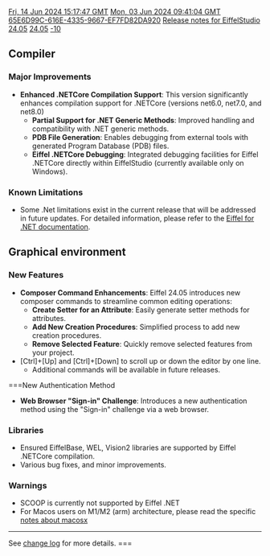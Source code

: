 [[Property:modification_date|Fri, 14 Jun 2024 15:17:47 GMT]]
[[Property:publication_date|Mon, 03 Jun 2024 09:41:04 GMT]]
[[Property:uuid|65E6D99C-616E-4335-9667-EF7FD82DA920]]
[[Property:title|Release notes for EiffelStudio 24.05]]
[[Property:link_title|24.05]]
[[Property:weight|-10]]

==Compiler==
===Major Improvements===

* '''Enhanced .NETCore Compilation Support''': This version significantly enhances compilation support for .NETCore (versions net6.0, net7.0, and net8.0)
**  '''Partial Support for .NET Generic Methods''': Improved handling and compatibility with .NET generic methods.
**  '''PDB File Generation''': Enables debugging from external tools with generated Program Database (PDB) files.
** '''Eiffel .NETCore Debugging''': Integrated debugging facilities for Eiffel .NETCore directly within EiffelStudio (currently available only on Windows).

===Known Limitations===
* Some .Net limitations exist in the current release that will be addressed in future updates. For detailed information, please refer to the  [https://www.eiffel.org/doc/version/23.09/uuid/fe8a6a7d-4590-0db2-d59a-307082b18ecc Eiffel for .NET documentation].

==Graphical environment==
===New Features===
*  '''Composer Command Enhancements''': Eiffel 24.05 introduces new composer commands to streamline common editing operations:
** '''Create Setter for an Attribute''': Easily generate setter methods for attributes.
** '''Add New Creation Procedures''': Simplified process to add new creation procedures.
** '''Remove Selected Feature''': Quickly remove selected features from your project.
* [Ctrl]+[Up] and [Ctrl]+[Down] to scroll up or down the editor by one line.
** Additional commands will be available in future releases.

===New Authentication Method
* '''Web Browser "Sign-in" Challenge''': Introduces a new authentication method using the "Sign-in" challenge via a web browser.

===Libraries===
* Ensured EiffelBase, WEL, Vision2 libraries are supported by Eiffel .NETCore compilation.
* Various bug fixes, and minor improvements.

===Warnings===
* SCOOP is currently not supported by Eiffel .NET
* For Macos users on M1/M2 (arm) architecture, please read the specific [[Release notes for EiffelStudio 22.12 - macosx|notes about macosx]]
----

See [https://dev.eiffel.com/EiffelStudio_24.05_Releases change log] for more details.
===